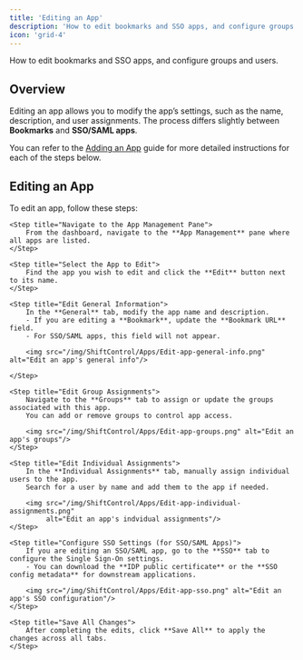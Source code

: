 ```yaml
---
title: 'Editing an App'
description: 'How to edit bookmarks and SSO apps, and configure groups and users.'
icon: 'grid-4'
---
```



<p style={{fontSize: "large"}}>How to edit bookmarks and SSO apps, and configure groups and users.</p>

## Overview

Editing an app allows you to modify the app’s settings, such as the name, description, and user assignments. The process differs slightly between **Bookmarks** and **SSO/SAML apps**.

You can refer to the [Adding an App](/using-shiftcontrol/Apps/Adding-an-app) guide for more detailed instructions for each of the steps below.

## Editing an App

To edit an app, follow these steps:

<Steps>

    <Step title="Navigate to the App Management Pane">
        From the dashboard, navigate to the **App Management** pane where all apps are listed.
    </Step>

    <Step title="Select the App to Edit">
        Find the app you wish to edit and click the **Edit** button next to its name.
    </Step>

    <Step title="Edit General Information">
        In the **General** tab, modify the app name and description.
        - If you are editing a **Bookmark**, update the **Bookmark URL** field.
        - For SSO/SAML apps, this field will not appear.

        <img src="/img/ShiftControl/Apps/Edit-app-general-info.png" alt="Edit an app's general info"/>

    </Step>

    <Step title="Edit Group Assignments">
        Navigate to the **Groups** tab to assign or update the groups associated with this app.
        You can add or remove groups to control app access.

        <img src="/img/ShiftControl/Apps/Edit-app-groups.png" alt="Edit an app's groups"/>
    </Step>

    <Step title="Edit Individual Assignments">
        In the **Individual Assignments** tab, manually assign individual users to the app.
        Search for a user by name and add them to the app if needed.

        <img src="/img/ShiftControl/Apps/Edit-app-individual-assignments.png"
             alt="Edit an app's indvidual assignments"/>
    </Step>

    <Step title="Configure SSO Settings (for SSO/SAML Apps)">
        If you are editing an SSO/SAML app, go to the **SSO** tab to configure the Single Sign-On settings.
        - You can download the **IDP public certificate** or the **SSO config metadata** for downstream applications.

        <img src="/img/ShiftControl/Apps/Edit-app-sso.png" alt="Edit an app's SSO configuration"/>
    </Step>

    <Step title="Save All Changes">
        After completing the edits, click **Save All** to apply the changes across all tabs.
    </Step>

</Steps>
